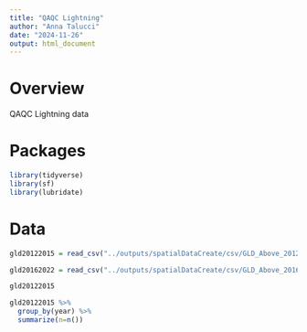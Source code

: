 ```yaml
---
title: "QAQC Lightning"
author: "Anna Talucci"
date: "2024-11-26"
output: html_document
---
```


# Overview

QAQC Lightning data

# Packages

```r
library(tidyverse)
library(sf)
library(lubridate)
```

# Data

```r
gld20122015 = read_csv("../outputs/spatialDataCreate/csv/GLD_Above_2012_2015_20240912.csv")
```

```r
gld20162022 = read_csv("../outputs/spatialDataCreate/csv/GLD_Above_2016_2022_20240912.csv")
```


```r
gld20122015
```



```r
gld20122015 %>% 
  group_by(year) %>%
  summarize(n=n())
  
```